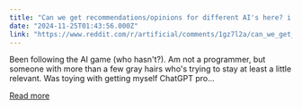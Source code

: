 ```yaml
---
title: "Can we get recommendations/opinions for different AI's here? i.e. You.com?"
date: "2024-11-25T01:43:56.000Z"
link: "https://www.reddit.com/r/artificial/comments/1gz7l2a/can_we_get_recommendationsopinions_for_different/"
---
```


Been following the AI game (who hasn't?). Am not a programmer, but someone with more than a few gray hairs who's trying to stay at least a little relevant. 
 Was toying with getting myself ChatGPT pro...

[Read more](https://www.reddit.com/r/artificial/comments/1gz7l2a/can_we_get_recommendationsopinions_for_different/)
